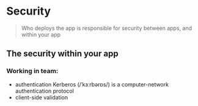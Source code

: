 # Security

> Who deploys the app is responsible for security between apps, and within your app

## The security within your app


### Working in team:

- authentication
Kerberos (/ˈkɜːrbərɒs/) is a computer-network authentication protocol
- client-side validation
